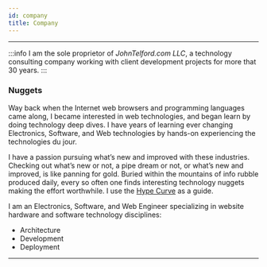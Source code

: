```yaml
---
id: company
title: Company
---
```


---

:::info
I am the sole proprietor of *JohnTelford.com LLC*, a technology consulting company working with client development projects for more that 30 years.
:::

### Nuggets

Way back when the Internet web browsers and programming languages came along, I became interested in web technologies, and began learn by doing technology deep dives. I have years of learning ever changing Electronics, Software, and Web technologies by hands-on experiencing the technologies du jour.


I have a passion pursuing what’s new and improved with these industries. Checking out what’s new or not, a pipe dream or not, or what’s new and improved, is like panning for gold. Buried within the mountains of info rubble produced daily, every so often one finds interesting technology nuggets making the effort worthwhile. I use the 
 [Hype Curve](hype-curve) as a guide.

I am an Electronics, Software, and Web Engineer specializing in website hardware and software technology disciplines:

- Architecture
- Development
- Deployment

---
